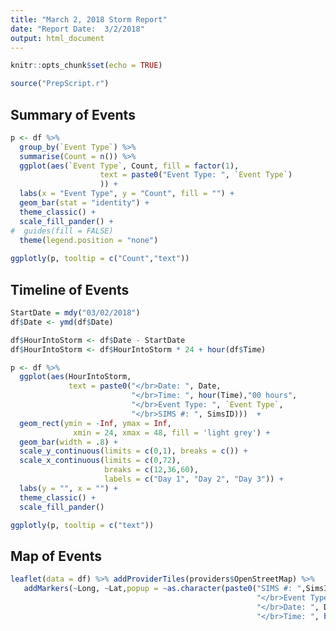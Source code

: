 ---
title: "March 2, 2018 Storm Report"
date: "Report Date:  3/2/2018"
output: html_document
---

```{r setup, include=FALSE}
knitr::opts_chunk$set(echo = TRUE)

source("PrepScript.r")

```

## Summary of Events

```{r echo=FALSE, message=FALSE}

p <- df %>% 
  group_by(`Event Type`) %>%
  summarise(Count = n()) %>% 
  ggplot(aes(`Event Type`, Count, fill = factor(1),
                    text = paste0("Event Type: ", `Event Type`) 
                    )) + 
  labs(x = "Event Type", y = "Count", fill = "") +
  geom_bar(stat = "identity") +
  theme_classic() +
  scale_fill_pander() + 
#  guides(fill = FALSE)
  theme(legend.position = "none")
  
ggplotly(p, tooltip = c("Count","text"))


```

## Timeline of Events

```{r echo=FALSE, message=FALSE}

StartDate = mdy("03/02/2018")
df$Date <- ymd(df$Date)

df$HourIntoStorm <- df$Date - StartDate
df$HourIntoStorm <- df$HourIntoStorm * 24 + hour(df$Time)

p <- df %>% 
  ggplot(aes(HourIntoStorm, 
             text = paste0("</br>Date: ", Date,
                           "</br>Time: ", hour(Time),"00 hours",
                           "</br>Event Type: ", `Event Type`,
                           "</br>SIMS #: ", SimsID)))  +
  geom_rect(ymin = -Inf, ymax = Inf, 
              xmin = 24, xmax = 48, fill = 'light grey') +
  geom_bar(width = .8) +
  scale_y_continuous(limits = c(0,1), breaks = c()) +
  scale_x_continuous(limits = c(0,72), 
                     breaks = c(12,36,60), 
                     labels = c("Day 1", "Day 2", "Day 3")) + 
  labs(y = "", x = "") +
  theme_classic() +
  scale_fill_pander() 

ggplotly(p, tooltip = c("text"))


```



## Map of Events

```{r echo=FALSE}

leaflet(data = df) %>% addProviderTiles(providers$OpenStreetMap) %>%
   addMarkers(~Long, ~Lat,popup = ~as.character(paste0("SIMS #: ",SimsID, 
                                                       "</br>Event Type: ", `Event Type`,
                                                       "</br>Date: ", Date,
                                                       "</br>Time: ", hour(Time),"00 hours")))

```

